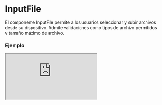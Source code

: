 # InputFile

El componente InputFile permite a los usuarios seleccionar y subir archivos desde su dispositivo. Admite validaciones como tipos de archivo permitidos y tamaño máximo de archivo.


### Ejemplo

<Iframe minHeightIframe="30dvh" src="https://fenextjs-component-storybook.vercel.app/iframe.html?args=&id=input-inputfile--index&viewMode=story" />

### Importación

Para importar el componente InputFile, se puede hacer desde fenextjs

```tsx copy
import { InputFile } from "fenextjs";
```

### Parámetros

| Parámetro | Tipo | Requerido | Default | Descripcion |
| --------- | ---- | --------- | ------- | ----------- |
| accept | string[] | no | [] | Tipos de archivo permitidos para la entrada. Ejemplo: ['jpg', 'png'] |
| defaultValue | FileProps | no | \{ fileData: '', text: '' \} | Valor predeterminado del archivo. Usado para establecer un archivo inicial. |
| onChange | (v: FileProps) =\> void | no | undefined | Función que se ejecuta cuando se selecciona un archivo. |
| onChangeProgress | (v: number) =\> void | no | undefined | Función que se ejecuta al actualizar el progreso de la carga. |
| onChangeError | (v: ErrorProps \| undefined) =\> void | no | undefined | Función que se ejecuta cuando hay un error durante la carga. |
| onUploadFile | (data: InputFileUploadDataProps) =\> Promise\<FileProps\> | no | undefined | Función que se ejecuta para manejar la carga del archivo. |
| clearAfterUpload | boolean | no | false | Indica si se debe limpiar el input después de una carga éxitosa. |
| MAX_SIZE_FILE | number | no | 5000000 | Tamaño máximo del archivo en bytes que se puede subir. |
| parseProgress | (progres: number) =\> any | no | (e) =\> e | Función para analizar el progreso de la carga. |
| disabled | boolean | no | false | Indica si el input de archivo está deshabilitado. |
| textMaxSizeFile | string | no | 'File max size' | Texto que se muestra al superar el tamaño máximo permitido. |
| className | string | no | '' | Clase CSS para el componente principal. |
| classNameLabel | string | no | '' | Clase CSS para la etiqueta del componente. |
| classNameContent | string | no | '' | Clase CSS para el contenido del componente. |
| classNameInput | string | no | '' | Clase CSS para el input de archivo. |
| classNameError | string | no | '' | Clase CSS para el mensaje de error. |

### Storybook

Para ver el storybook del componente lo puede hacer con este [link](https://fenextjs-component-storybook.vercel.app/?path=/story/input-inputfile--index)

### Usos

- Selector de archivos con validación de tipo

```tsx copy
<InputFile 
    accept={['jpg', 'png']} 
    onChange={(file) => console.log(file)} 
/>
```

- Selector de archivos con tamaño máximo

```tsx copy
<InputFile 
    MAX_SIZE_FILE={2000000} 
    textMaxSizeFile="El archivo supera el límite de tamaño." 
    onChange={(file) => console.log(file)} 
/>
```

- Selector de archivos deshabilitado

```tsx copy
<InputFile 
    disabled={true} 
    onChange={(file) => console.log(file)}
/>
```

